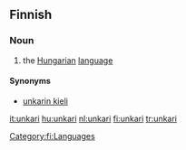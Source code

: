 {{see|Unkari}}
==Finnish==
{{wikipedia|lang=fi|unkarin kieli}}

===Noun===
{{fi-noun|unkar}}

# the [[Hungarian]] [[language]]

====Synonyms====
*[[unkarin kieli]]

[[Category:fi:Languages]]

[[it:unkari]]
[[hu:unkari]]
[[nl:unkari]]
[[fi:unkari]]
[[tr:unkari]]